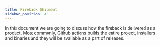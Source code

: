 ```yaml
---
title: Fireback Shipment
sidebar_position: 43
---
```


In this document we are going to discuss how the fireback is delivered as a product.
Most commonly, Github actions builds the entire project, installers and binaries 
and they will be available as a part of releases.
